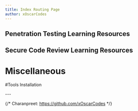 ```yaml
---
title: Index Routing Page
author: xOscarCodes 
---
```



## Penetration Testing Learning Resources

<CardGrid stagger>

<LinkCard
  title="Installing VirtualBox and Pentest Distro"
  description="Learn how to install VirtualBox and Linux distribution for penetration testing"
  href="/guides/pentest/installing-vm"
/>

<LinkCard
  title="Getting Started"
  description="Get familiar with linux, web applications and risk matrix"
  href="/guides/pentest/getting-started"
/>

<LinkCard
  title="Burp Suite"
  description="Get familiar with Burp Suite"
  href="/guides/pentest/burp-suite"
/>

<LinkCard
  title="Practice & Additional Resources"
  description="Practice paths, additional resource and roadmanps for cyber security"
  href="/guides/pentest/practice-additional-resources"
/>

</CardGrid>

## Secure Code Review Learning Resources

<CardGrid stagger>
  <LinkCard title="What is Secure Code Review ?" 
  description="Understanding what secure code review is and what techniques are involved" href="/guides/secure-code-review/what-is-secure-code-review" />

  <LinkCard title="Learning Resource" 
  description="Learning resources for Secure Code Review"
  href="/guides/other-resources/miscellaneous" />
</CardGrid>

# Miscellaneous

  <LinkCard title="Miscellaneous" 
  description="Understanding what secure code review is and what techniques are involved" href="/guides/secure-code-review/what-is-secure-code-review" />


#Tools Installation

<CardGrid stagger>

<LinkCard title="Snyk Tool"
description="Get familiar with automation tool, Snyk" href="/guides/tools-installation/snyk" />

</CardGrid>
---

<Footer />

{/* Charanpreet: https://github.com/xOscarCodes */}